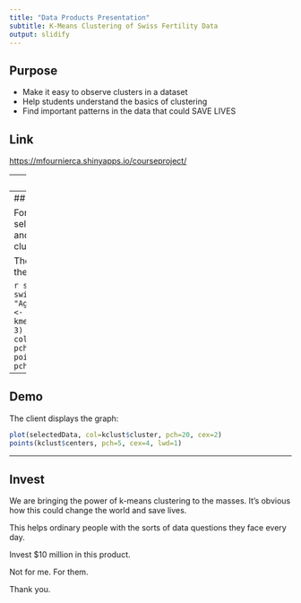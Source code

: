 ```yaml
---
title: "Data Products Presentation"
subtitle: K-Means Clustering of Swiss Fertility Data
output: slidify
---
```


## Purpose

- Make it easy to observe clusters in a dataset
- Help students understand the basics of clustering
- Find important patterns in the data that could SAVE LIVES

## Link 

[https://mfournierca.shinyapps.io/courseproject/](https://mfournierca.shinyapps.io/courseproject/)

---
## How it Works

1. The server renders the page
2. The user selects the variables to cluster on and the number of clusters
3. These parameters are sent to the server, which calculates the clusters and returns a graph. 
4. The client displays the graph. 


---
## Demo

For example, the user selects:
- "Education" and "Agriculture" 
- 3 clusters 

The server then runs the code:

```r
selectedData <- swiss[, c("Education", "Agriculture")]
kclust <- kmeans(selectedData, 3)
plot(selectedData, col=kclust$cluster, pch=20, cex=2)
points(kclust$centers, pch=5, cex=4, lwd=1)
```


---
## Demo

The client displays the graph:

```r
plot(selectedData, col=kclust$cluster, pch=20, cex=2)
points(kclust$centers, pch=5, cex=4, lwd=1)
```


--- 
## Invest

We are bringing the power of k-means clustering to the masses. It's obvious how this could change the world and save lives. 

This helps ordinary people with the sorts of data questions they face every day. 

Invest $10 million in this product. 

Not for me. For them. 

Thank you. 
